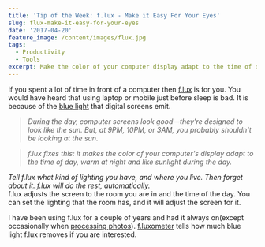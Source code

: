 ```yaml
---
title: 'Tip of the Week: f.lux - Make it Easy For Your Eyes'
slug: flux-make-it-easy-for-your-eyes
date: '2017-04-20'
feature_image: /content/images/flux.jpg
tags:
  - Productivity
  - Tools
excerpt: Make the color of your computer display adapt to the time of day.
---
```

If you spent a lot of time in front of a computer then [f.lux](https://justgetflux.com/) is for you. You would have heard that using laptop or mobile just before sleep is bad. It is because of the [blue light](http://www.bluelightexposed.com/) that digital screens emit.

> _During the day, computer screens look good—they're designed to look like the sun. But, at 9PM, 10PM, or 3AM, you probably shouldn't be looking at the sun._

> _f.lux fixes this: it makes the color of your computer's display adapt to the time of day, warm at night and like sunlight during the day._

<ImageCard src="/content/images/flux_current.png" alt="Flux Current Setting" />

_Tell f.lux what kind of lighting you have, and where you live. Then forget about it. f.lux will do the rest, automatically._  
f.lux adjusts the screen to the room you are in and the time of the day. You can set the lighting that the room has, and it will adjust the screen for it.

<ImageCard src="/content/images/flux_settings.png" alt="Flux Settings" />

I have been using f.lux for a couple of years and had it always on(except occasionally when [processing photos](/blog/photography-learning-to-click/)). [f.luxometer](https://fluxometer.com/) tells how much blue light f.lux removes if you are interested.

